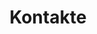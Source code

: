 ---
individual-type: "menu-page"
position: 4
id: 4
title: "Kontakte"
slug: "/contact"
image: "img/contact_hero_img.jpg"
status: ""
content: {"contacts" : [
    {"role" : "Hochzeitspaar"       , "name" : "Eike Wolf"         , "mail": "eikewolf1@yahoo.de"    , "tel" : "", "pic" : "img/contact/Eike.jpeg"    , "picHover" : "img/contact/Eike_hover.jpeg"},
    {"role" : "Hochzeitspaar"       , "name" : "Matthias Leopold"  , "mail": "mat.leo@web.de"        , "tel" : "", "pic" : "img/contact/Matthias.jpeg", "picHover" : "img/contact/Matthias_hover.jpeg"},
    {"role" : "Trauzeugen Braut"    , "name" : "Anja Wolf"         , "mail": "anjakarenwolf@yahoo.de", "tel" : "", "pic" : "img/contact/Anja.jpeg"    , "picHover" : "img/contact/Anja_hover.jpeg"},
    {"role" : "Trauzeugen Braut"    , "name" : "Louisa Reinger"    , "mail": "louisa.reinger@gmx.de" , "tel" : "", "pic" : "img/contact/Louisa.jpeg"  , "picHover" : "img/contact/Louisa_hover.png"},
    {"role" : "Trauzeugen Bräutigam", "name" : "Lukas Schlegel"    , "mail": "lukas-schlegel@web.de" , "tel" : "", "pic" : "img/contact/Lukas.jpeg"   , "picHover" : "img/contact/Lukas_hover.jpeg"},
    {"role" : "Trauzeugen Bräutigam", "name" : "Markus Lindenmayer", "mail": ""                      , "tel" : "", "pic" : "img/contact/Markus.jpeg"  , "picHover" : "img/contact/Markus_hover.jpeg"},
]}
---